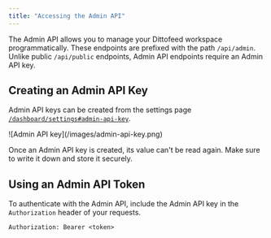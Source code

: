 ```yaml
---
title: "Accessing the Admin API"
---
```


The Admin API allows you to manage your Dittofeed workspace programmatically. These endpoints are prefixed with the path `/api/admin`. Unlike public `/api/public` endpoints, Admin API endpoints require an Admin API key.

## Creating an Admin API Key

Admin API keys can be created from the settings page [`/dashboard/settings#admin-api-key`](https://app.dittofeed.com/dashboard/settings#admin-api-key).

<Frame>
![Admin API key](/images/admin-api-key.png)
</Frame>

Once an Admin API key is created, its value can't be read again. Make sure to write it down and store it securely.

## Using an Admin API Token

To authenticate with the Admin API, include the Admin API key in the `Authorization` header of your requests.

```
Authorization: Bearer <token>
```